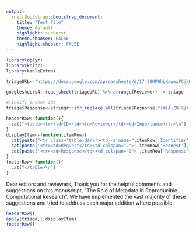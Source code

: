 ```yaml
---
output:
  knitrBootstrap::bootstrap_document:
    title: "Test file"
    theme: default
    highlight: sunburst
    theme.chooser: FALSE
    highlight.chooser: FALSE
---
```


```r
library(dplyr)
library(knitr)
library(kableExtra)

triageURL<-"https://docs.google.com/spreadsheets/d/17_88MP0hLXawwxPCjkHYWpz0zG9DSNRUgYfjKnAjWg8/edit#gid=0"

googlesheets4::read_sheet(triageURL) %>% arrange(Reviewer) -> triage

#linkify anchor ids
triage$Response<-stringr::str_replace_all(triage$Response,"(#[A-Z0-9]+)","<a href='\\1'>\\1</a>")

headerRow<-function(){
  cat("<table><tr><td>ID</td><td>Reviewer</td><td>Importance</tr>\n")
}
displayItem<-function(itemRow){
  cat(paste("<tr class='table-dark'><td><a name=",itemRow['Identifier'],">",itemRow['Identifier'],"</a></td><td>Reviewer ",itemRow['Reviewer'],"</td><td>",itemRow['ReviewerImportance'],"</td></tr>\n",sep=""))
  cat(paste('<tr><td>Request</td><td colspan="2">',itemRow['Request'],"</td></tr>\n"))
  cat(paste('<tr><td>Response</td><td colspan="2">',itemRow['Response'],"</td></tr>\n"))
}
footerRow<-function(){
  cat("</table>\n")
}
```
Dear editors and reviewers,
Thank you for the helpful comments and suggestions on this manuscript, "The Role of Metadata in Reproducible Computational Research". We have implemented the vast majority of these suggestions and tried to address each major addition where possible.



```r
headerRow()
apply(triage,1,displayItem)
footerRow()

```